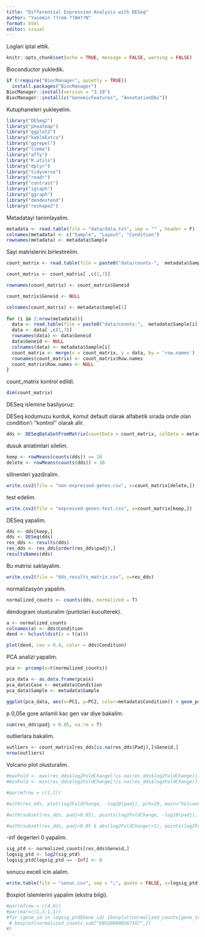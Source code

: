 ```yaml
---
title: "Differential Expression Analysis with DESeq"
author: "Yasemin ??rem ??AH??N"
format: html
editor: visual
---
```


Loglari iptal ettik.

```r
knitr::opts_chunk$set(echo = TRUE, message = FALSE, warning = FALSE)
```

Bioconductor yukledik.

```r
if (!require("BiocManager", quietly = TRUE))
  install.packages("BiocManager")
BiocManager::install(version = "3.19")
BiocManager::install(c("GenomicFeatures", "AnnotationDbi"))
```

Kutuphaneleri yukleyelim.

```r
library("DESeq2")
library("pheatmap")
library("ggplot2")
library("kableExtra")
library("ggrepel")
library("limma")
library("affy")
library("R.utils")
library("dplyr")
library("tidyverse")
library("readr")
library("contrast")
library("igraph")
library("ggraph")
library("dendextend")
library("reshape2")
```

Metadatayi tanimlayalim.

```r
metadata <- read.table(file = "data/data.txt", sep = "" , header = F)
colnames(metadata) <- c("Sample", "Layout", "Condition")
rownames(metadata) <- metadata$Sample
```

Sayi matrislerini birlestirelim.

```r
count_matrix <- read.table(file = paste0("data/counts-",  metadata$Sample[1], "-bwa.txt"), header=T)

count_matrix <- count_matrix[ ,c(1,7)]

rownames(count_matrix) <- count_matrix$Geneid

count_matrix$Geneid <- NULL

colnames(count_matrix) <- metadata$Sample[1]
  
for (i in 2:nrow(metadata)){
  data <- read.table(file = paste0("data/counts-",  metadata$Sample[i], "-bwa.txt"), header=T)
  data <- data[ ,c(1,7)]
  rownames(data) <- data$Geneid
  data$Geneid <- NULL
  colnames(data) <- metadata$Sample[i]
  count_matrix <- merge(x = count_matrix, y = data, by = 'row.names')
  rownames(count_matrix) <- count_matrix$Row.names
  count_matrix$Row.names <- NULL
}

```

count_matrix kontrol edildi.

```r
dim(count_matrix)
```

DESeq islemine basliyoruz:

DESeq kodumuzu kurduk, komut default olarak alfabetik sirada onde olan condition'ı ''kontrol'' olarak alir.

```r
dds <- DESeqDataSetFromMatrix(countData = count_matrix, colData = metadata, design=~Condition)
```

dusuk anlatimlari silelim.

```r
keep <- rowMeans(counts(dds)) >= 10
delete <- rowMeans(counts(dds)) < 10
```

silinenleri yazdiralim.

```r
write.csv2(file = "non-expressed-genes.csv", x=count_matrix[delete,])
```

test edelim.

```r
write.csv2(file = "expressed-genes-test.csv", x=count_matrix[keep,])
```

DESeq yapalim.

```r
dds <- dds[keep,]
dds <- DESeq(dds)
res_dds <- results(dds)
res_dds <- res_dds[order(res_dds$padj),]
resultsNames(dds)
```

Bu matrisi saklayalim.

```r
write.csv2(file = "dds_results_matrix.csv", x=res_dds)
```

normalizasyon yapalim.

```r
normalized_counts <- counts(dds, normalized = T)
```

dendogram olusturalim (puntolari kuculterek).

```r
a <- normalized_counts
colnames(a) <- dds$Condition
dend <- hclust(dist(x = t(a)))

plot(dend, cex = 0.4, color = dds$Condition)
```

PCA analizi yapalim.

```r
pca <- prcomp(x=t(normalized_counts))

pca_data <- as.data.frame(pca$x)
pca_data$Case <- metadata$Condition
pca_data$Sample <- metadata$Sample

ggplot(pca_data, aes(x=PC1, y=PC2, color=metadata$Condition)) + geom_point() + theme_bw()
```

p 0,05e gore anlamli kac gen var diye bakalim.

```r
sum(res_dds$padj < 0.05, na.rm = T)
```

outlierlara bakalim.

```r
outliers <- count_matrix[res_dds[is.na(res_dds$Padj),]$Geneid,]
nrow(outliers)
```

Volcano plot olusturalim.

```r
#maxFold <- max(res_dds$log2FoldChange[!is.na(res_dds$log2FoldChange)])
#minFold <- min(res_dds$log2FoldChange[!is.na(res_dds$log2FoldChange)])

#par(mfrow = c(1,1))

#with(res_dds, plot(log2FoldChange, -log10(padj), pch=20, main="Volcano plot", xlim=c(minFold, maxFold)))

#with(subset(res_dds, padj<0.05), points(log2FoldChange, -log10(padj), pch=20, col="purple"))

#with(subset(res_dds, padj<0.05 & abs(log2FoldChange)>1), points(log2FoldChange, -log10(padj), pch=20, col="pink"))
```

-inf degerleri 0 yapalim.

```r
sig_ptd <- normalized_counts[res_dds$Geneid,]
logsig_ptd <- log2(sig_ptd)
logsig_ptd[logsig_ptd == -Inf] <- 0

```

sonucu excell icin alalim.

```r
write.table(file = "sonuc.csv", sep = ";", quote = FALSE, x=logsig_ptd, dec = ",")
```

Boxplot islemlerini yapalim (ekstra bilgi).

```r
#par(mfrow = c(4,6))
#par(mar=c(1,1,1,1))
#for (gene_id in logsig_ptd$Gene_id) {boxplot(normalized_counts[gene_id,]~metadata$Condition, cex = 0.4, #main=paste0("Gene Expression", logsig_ptd[gene_id,1]))
 # boxplot(normalized_counts_sub["ENSG00000267107",])
#}
```
